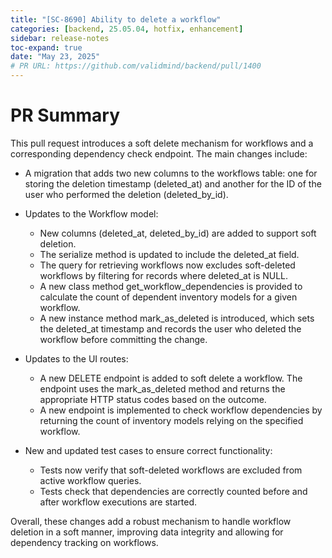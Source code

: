 ```yaml
---
title: "[SC-8690] Ability to delete a workflow"
categories: [backend, 25.05.04, hotfix, enhancement]
sidebar: release-notes
toc-expand: true
date: "May 23, 2025"
# PR URL: https://github.com/validmind/backend/pull/1400
---
```

# PR Summary

This pull request introduces a soft delete mechanism for workflows and a corresponding dependency check endpoint. The main changes include:

- A migration that adds two new columns to the workflows table: one for storing the deletion timestamp (deleted_at) and another for the ID of the user who performed the deletion (deleted_by_id).

- Updates to the Workflow model:
  - New columns (deleted_at, deleted_by_id) are added to support soft deletion.
  - The serialize method is updated to include the deleted_at field.
  - The query for retrieving workflows now excludes soft-deleted workflows by filtering for records where deleted_at is NULL.
  - A new class method get_workflow_dependencies is provided to calculate the count of dependent inventory models for a given workflow.
  - A new instance method mark_as_deleted is introduced, which sets the deleted_at timestamp and records the user who deleted the workflow before committing the change.

- Updates to the UI routes:
  - A new DELETE endpoint is added to soft delete a workflow. The endpoint uses the mark_as_deleted method and returns the appropriate HTTP status codes based on the outcome.
  - A new endpoint is implemented to check workflow dependencies by returning the count of inventory models relying on the specified workflow.

- New and updated test cases to ensure correct functionality:
  - Tests now verify that soft-deleted workflows are excluded from active workflow queries.
  - Tests check that dependencies are correctly counted before and after workflow executions are started.

Overall, these changes add a robust mechanism to handle workflow deletion in a soft manner, improving data integrity and allowing for dependency tracking on workflows.